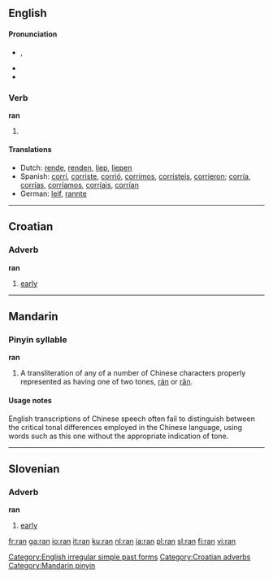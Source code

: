 {{see|rán|rǎn|ràn}}
==English==

{{rank|peace|glad|hair|571|ran|important|mine|wild}}

====Pronunciation====
*{{IPA|/ɹæn/}}, {{SAMPA|/r\{n/}}
*{{audio|en-us-ran.ogg|Audio (US)}}
*{{rhymes|æn}}

===Verb===
'''ran'''
# {{simple past of|''[[run]]''}}

====Translations====
*Dutch: [[rende]], [[renden]], [[liep]], [[liepen]]
*Spanish: [[corrí]], [[corriste]], [[corrió]], [[corrimos]], [[corristeis]], [[corrieron]]; [[corría]], [[corrías]], [[corríamos]], [[corríais]], [[corrían]]
*German: [[leif]], [[rannte]]

[[Category:English irregular simple past forms]]

----

==Croatian==

===Adverb===
'''ran'''

# [[early]]

[[Category:Croatian adverbs]]

----

==Mandarin==

===Pinyin syllable===
'''ran'''
# A transliteration of any of a number of Chinese characters properly represented as having one of two tones, [[rán]] or [[rǎn]].

====Usage notes====
English transcriptions of Chinese speech often fail to distinguish between the critical tonal differences employed in the Chinese language, using words such as this one without the appropriate indication of tone.

[[Category:Mandarin pinyin]]

----

==Slovenian==

===Adverb===
'''ran'''

# [[early]]

[[fr:ran]]
[[ga:ran]]
[[io:ran]]
[[it:ran]]
[[ku:ran]]
[[nl:ran]]
[[ja:ran]]
[[pl:ran]]
[[sl:ran]]
[[fi:ran]]
[[vi:ran]]